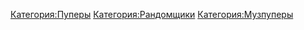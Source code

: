 {{Инфобокс для пуперов
|title2=lonrefne
|image3=[[Файл:Lonrefne.jpg|thumb]]
|другие_ники=InFeRnAl_KiD
|сферы_творчества=RYTP, RYTPMV
|год_начала=201? год
|image4=
|имя_фамилия=Денис Романов (?)
|дата_рождения=
|место_проживания=
|ссылки=
*[https://www.youtube.com/lonrefne YouTube]

*[https://www.youtube.com/channel/UCEmPuGYVV9jSAU0fzH6UOcw Альт. канал]

*[https://www.youtube.com/channel/UCbrL62RyRbQBlOE0IqBCaWg RYTPMV]

*[https://vk.com/infernol_dick Группа ВК]
}}

{{DISPLAYTITLE:lonrefne}}
[[Категория:Пуперы]]
[[Категория:Рандомщики]]
[[Категория:Музпуперы]]